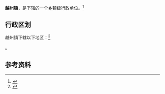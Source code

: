 {{中国乡级行政区|53/03/02/102/000}}

'''越州镇'''，是{{PRC admin/fullname|53/03/02/102/000|3}}下辖的一个[[乡镇|乡镇]]级行政单位。<ref>{{PRC admin/ref sgc|{{PRC admin/parent|53/03/02/102/000}}}}</ref>

== 行政区划 ==

越州镇下辖以下地区：<ref>{{PRC admin/ref sgc|53/03/02/102/000}}</ref>

{{PRC admin/children|53/03/02/102/000}}。

== 参考资料 ==

{{reflist}}

{{行政区划小作品}}
{{PRC admin/navcat|53/03/02/102/000}}